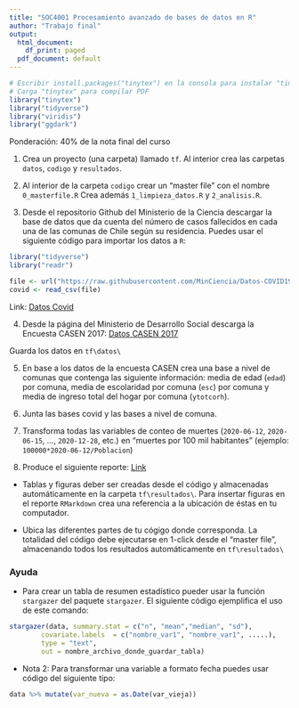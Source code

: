 ```yaml
---
title: "SOC4001 Procesamiento avanzado de bases de datos en R"
author: "Trabajo final"
output:
  html_document:
    df_print: paged
  pdf_document: default
---
```


```r
# Escribir install.packages("tinytex") en la consola para instalar "tinytex"
# Carga "tinytex" para compilar PDF
library("tinytex")
library("tidyverse")
library("viridis")
library("ggdark")
```

Ponderación: 40% de la nota final del curso


1) Crea un proyecto (una carpeta) llamado `tf`. Al interior crea las carpetas `datos`, `codigo` y  `resultados`.  


2) Al interior de la carpeta `codigo` crear un "master file" con el nombre `0_masterfile.R` Crea además `1_limpieza_datos.R` y `2_analisis.R`. 


3) Desde el repositorio Github del Ministerio de la Ciencia descargar la base de datos que da cuenta del número de casos fallecidos en cada una de las comunas de Chile según su residencia. Puedes usar el siguiente código para importar los datos a `R`:

```r
library("tidyverse")
library("readr")

file <- url("https://raw.githubusercontent.com/MinCiencia/Datos-COVID19/master/output/producto38/CasosFallecidosPorComuna.csv")
covid <- read_csv(file)
```
Link: [Datos Covid](https://github.com/MinCiencia/Datos-COVID19/blob/master/output/producto38/CasosFallecidosPorComuna.csv)


4) Desde la página del Ministerio de Desarrollo Social descarga la Encuesta CASEN 2017: [Datos CASEN 2017](http://observatorio.ministeriodesarrollosocial.gob.cl/encuesta-casen-2017#basedatos)

Guarda los datos en `tf\datos\`

5) En base a los datos de la encuesta CASEN crea una base a nivel de comunas que contenga las siguiente información: media de edad (`edad`)  por comuna, media de escolaridad por comuna (`esc`) por comuna y media de ingreso total del hogar por comuna (`ytotcorh`).  

6) Junta las bases covid y las bases a nivel de comuna. 

7) Transforma todas las variables de conteo de muertes (`2020-06-12`, `2020-06-15`, ..., `2020-12-28`, etc.) en "muertes por 100 mil habitantes" (ejemplo: `100000*2020-06-12/Poblacion`)

8) Produce el siguiente reporte: [Link](https://github.com/mebucca/dar_soc4001/blob/master/homework/tf_reporte.docx)


 - Tablas y figuras deber ser creadas desde el código y almacenadas automáticamente en la carpeta `tf\resultados\`. Para insertar figuras en el reporte `RMarkdown` crea una referencia a la ubicación de éstas en tu computador.
 
 - Ubica las diferentes partes de tu cógigo donde corresponda. La totalidad del código debe ejecutarse en 1-click desde el "master file", almacenando todos los resultados automáticamente en `tf\resultados\`


### Ayuda

- Para crear un tabla de resumen estadístico pueder usar la función `stargazer` del paquete `stargazer`. El siguiente código ejemplifica el uso de este comando:

```r
stargazer(data, summary.stat = c("n", "mean","median", "sd"), 
		covariate.labels  = c("nombre_var1", "nombre_var1", .....), 
		type = "text",
		out = nombre_archivo_donde_guardar_tabla)
```

- Nota 2: Para transformar una variable a formato fecha puedes usar código del siguiente tipo:

```r
data %>% mutate(var_nueva = as.Date(var_vieja))
```
